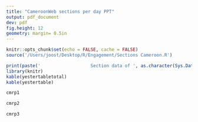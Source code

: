 ```yaml
---
title: "CameroonWeb sections per day PPT"
output: pdf_document
dev: pdf
fig.height: 12
geometry: margin= 0.5in
---
```


```r
knitr::opts_chunk$set(echo = FALSE, cache = FALSE)
source('/Users/joost/Desktop/R/Engagement/Sections Cameroon.R')
``` 


```r


print(paste('                   Section data of ', as.character(Sys.Date() -1), sep = ''))
library(knitr)
kable(yestertabletotal)
kable(yestertable)
```



```r
cmrp1
```


```r
cmrp2
```

```r
cmrp3
```
